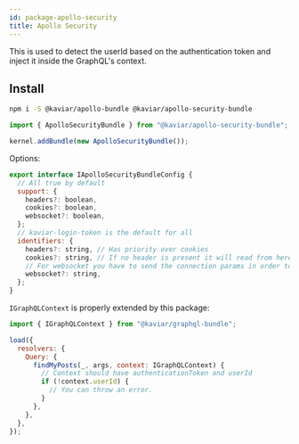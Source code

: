 ```yaml
---
id: package-apollo-security
title: Apollo Security
---
```



<PackageHeader version="1.0.2" packageName="apollo-security-bundle" containsTypeDefs />

This is used to detect the userId based on the authentication token and inject it inside the GraphQL's context.

## Install

```bash
npm i -S @kaviar/apollo-bundle @kaviar/apollo-security-bundle
```

```typescript
import { ApolloSecurityBundle } from "@kaviar/apollo-security-bundle";

kernel.addBundle(new ApolloSecurityBundle());
```

Options:

```js
export interface IApolloSecurityBundleConfig {
  // All true by default
  support: {
    headers?: boolean,
    cookies?: boolean,
    websocket?: boolean,
  };
  // kaviar-login-token is the default for all
  identifiers: {
    headers?: string, // Has priority over cookies
    cookies?: string, // If no header is present it will read from here
    // For websocket you have to send the connection params in order to work
    websocket?: string,
  };
}
```

`IGraphQLContext` is properly extended by this package:

```js
import { IGraphQLContext } from "@kaviar/graphql-bundle";

load({
  resolvers: {
    Query: {
      findMyPosts(_, args, context: IGraphQLContext) {
        // Context should have authenticationToken and userId
        if (!context.userId) {
          // You can throw an error.
        }
      },
    },
  },
});
```
